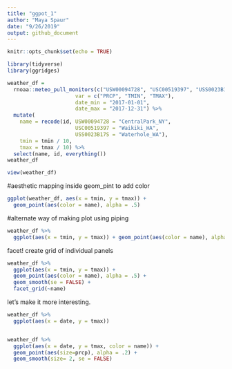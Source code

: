 ```yaml
---
title: "ggpot_1"
author: "Maya Spaur"
date: "9/26/2019"
output: github_document
---
```


```r
knitr::opts_chunk$set(echo = TRUE)

library(tidyverse)
library(ggridges)
```

```r
weather_df = 
  rnoaa::meteo_pull_monitors(c("USW00094728", "USC00519397", "USS0023B17S"),
                      var = c("PRCP", "TMIN", "TMAX"), 
                      date_min = "2017-01-01",
                      date_max = "2017-12-31") %>%
  mutate(
    name = recode(id, USW00094728 = "CentralPark_NY", 
                      USC00519397 = "Waikiki_HA",
                      USS0023B17S = "Waterhole_WA"),
    tmin = tmin / 10,
    tmax = tmax / 10) %>%
  select(name, id, everything())
weather_df

view(weather_df)
```
#aesthetic mapping inside geom_pint to add color

```r
ggplot(weather_df, aes(x = tmin, y = tmax)) + 
  geom_point(aes(color = name), alpha = .5)
```
#alternate way of making plot using piping

```r
weather_df %>%
  ggplot(aes(x = tmin, y = tmax)) + geom_point(aes(color = name), alpha = .5) + geom_smooth(se = FALSE)

```


facet! create grid of individual panels

```r
weather_df %>%
  ggplot(aes(x = tmin, y = tmax)) + 
  geom_point(aes(color = name), alpha = .5) + 
  geom_smooth(se = FALSE) + 
  facet_grid(~name)

```

let's make it more interesting. 

```r
weather_df %>%
  ggplot(aes(x = date, y = tmax))


weather_df %>%
  ggplot(aes(x = date, y = tmax, color = name)) + 
  geom_point(aes(size=prcp), alpha = .2) + 
  geom_smooth(size= 2, se = FALSE)

```
